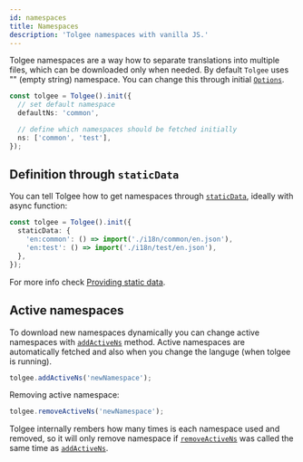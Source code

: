 ```yaml
---
id: namespaces
title: Namespaces
description: 'Tolgee namespaces with vanilla JS.'
---
```


Tolgee namespaces are a way how to separate translations into multiple files, which can be downloaded only when needed. By default `Tolgee` uses "" (empty string) namespace. You can change this through initial [`Options`](./api/core_package/options).

```ts
const tolgee = Tolgee().init({
  // set default namespace
  defaultNs: 'common',

  // define which namespaces should be fetched initially
  ns: ['common', 'test'],
});
```

## Definition through `staticData`

You can tell Tolgee how to get namespaces through [`staticData`](./api/core_package/options#staticdata), ideally with async function:

```ts
const tolgee = Tolgee().init({
  staticData: {
    'en:common': () => import('./i18n/common/en.json'),
    'en:test': () => import('./i18n/test/en.json'),
  },
});
```

For more info check [Providing static data](./providing-static-data).

## Active namespaces

To download new namespaces dynamically you can change active namespaces with [`addActiveNs`](./api/core_package/tolgee.mdx#addactivens) method. Active namespaces are automatically fetched and also when you change the languge (when tolgee is running).

```ts
tolgee.addActiveNs('newNamespace');
```

Removing active namespace:

```ts
tolgee.removeActiveNs('newNamespace');
```

Tolgee internally rembers how many times is each namespace used and removed, so it will only remove namespace if [`removeActiveNs`](./api/core_package/tolgee.mdx#removeactivens) was called the same time as [`addActiveNs`](./api/core_package/tolgee.mdx#addactivens).
